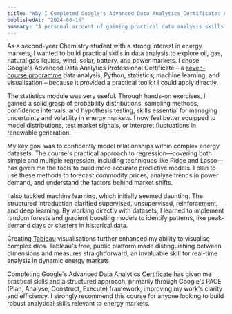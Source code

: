 ```yaml
---
title: "Why I Completed Google's Advanced Data Analytics Certificate: A Practical Perspective for Energy Analysts"
publishedAt: "2024-08-16"
summary: "A personal account of gaining practical data analysis skills for energy market analysis through Google's Advanced Data Analytics Certificate."
---
```


As a second-year Chemistry student with a strong interest in energy markets, I wanted to build practical skills in data analysis to explore oil, gas, natural gas liquids, wind, solar, battery, and power markets. I chose Google's Advanced Data Analytics Professional Certificate – a [seven-course programme](https://www.coursera.org/professional-certificates/google-advanced-data-analytics) data analysis, Python, statistics, machine learning, and visualisation – because it provided a practical toolkit I could apply directly.

The statistics module was very useful. Through hands-on exercises, I gained a solid grasp of probability distributions, sampling methods, confidence intervals, and hypothesis testing, skills essential for managing uncertainty and volatility in energy markets. I now feel better equipped to model distributions, test market signals, or interpret fluctuations in renewable generation.

My key goal was to confidently model relationships within complex energy datasets. The course's practical approach to regression—covering both simple and multiple regression, including techniques like Ridge and Lasso—has given me the tools to build more accurate predictive models. I plan to use these methods to forecast commodity prices, analyse trends in power demand, and understand the factors behind market shifts.

I also tackled machine learning, which initially seemed daunting. The structured introduction clarified supervised, unsupervised, reinforcement, and deep learning. By working directly with datasets, I learned to implement random forests and gradient boosting models to identify patterns, like peak-demand days or clusters in historical data.

Creating [Tableau](https://public.tableau.com/app/profile/arjun.sekhon/vizzes) visualisations further enhanced my ability to visualise complex data. Tableau's free, public platform made distinguishing between dimensions and measures straightforward, an invaluable skill for real-time analysis in dynamic energy markets.

Completing Google's Advanced Data Analytics [Certificate](https://www.coursera.org/account/accomplishments/professional-cert/QVYZB2WHIGLE) has given me practical skills and a structured approach, primarily through Google's PACE (Plan, Analyse, Construct, Execute) framework, improving my work's clarity and efficiency. I strongly recommend this course for anyone looking to build robust analytical skills relevant to energy markets.
